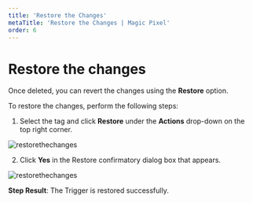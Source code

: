 ---
title: 'Restore the Changes'
metaTitle: 'Restore the Changes | Magic Pixel'
order: 6
---

# Restore the changes

Once deleted, you can revert the changes using the **Restore** option. 

To restore the changes, perform the following steps:

1. Select the tag and click **Restore** under the **Actions** drop-down on the top right corner.

![restorethechanges](/images/triggersimages/restore.png)

2. Click **Yes** in the Restore confirmatory dialog box that appears.

![restorethechanges](/images/triggersimages/restoretrigger.png)

**Step Result**: The Trigger is restored successfully.